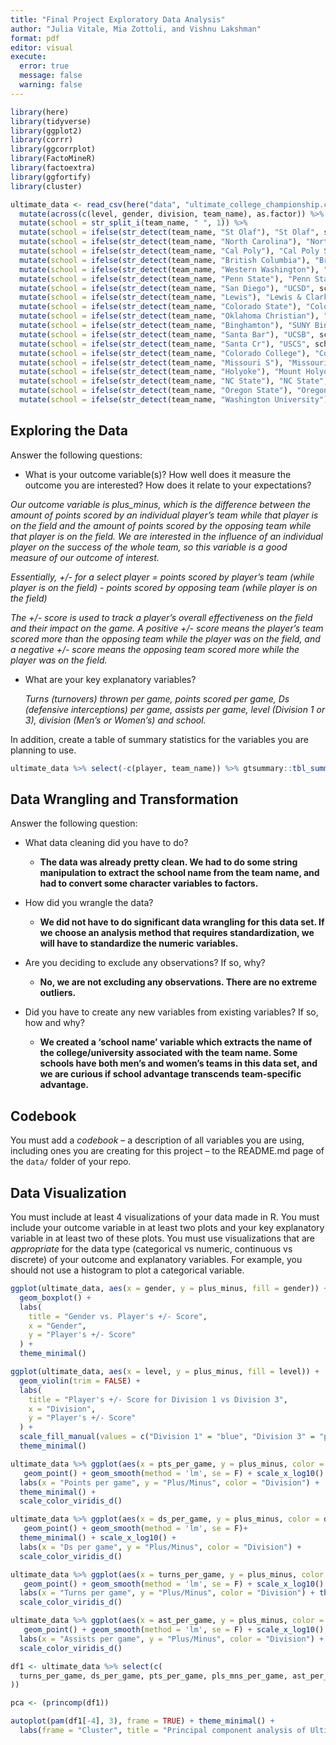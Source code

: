 ```yaml
---
title: "Final Project Exploratory Data Analysis"
author: "Julia Vitale, Mia Zottoli, and Vishnu Lakshman"
format: pdf
editor: visual
execute: 
  error: true
  message: false
  warning: false
---
```


```r
library(here)
library(tidyverse)
library(ggplot2)
library(corrr)
library(ggcorrplot)
library(FactoMineR)
library(factoextra)
library(ggfortify)
library(cluster)

```

```r
ultimate_data <- read_csv(here("data", "ultimate_college_championship.csv")) %>%
  mutate(across(c(level, gender, division, team_name), as.factor)) %>%
  mutate(school = str_split_i(team_name, " ", 1)) %>%
  mutate(school = ifelse(str_detect(team_name, "St Olaf"), "St Olaf", school)) %>%
  mutate(school = ifelse(str_detect(team_name, "North Carolina"), "North Carolina", school)) %>%
  mutate(school = ifelse(str_detect(team_name, "Cal Poly"), "Cal Poly SLO", school))  %>%
  mutate(school = ifelse(str_detect(team_name, "British Columbia"), "British Columbia", school))  %>%
  mutate(school = ifelse(str_detect(team_name, "Western Washington"), "Western Washington", school))  %>%
  mutate(school = ifelse(str_detect(team_name, "Penn State"), "Penn State", school))  %>%
  mutate(school = ifelse(str_detect(team_name, "San Diego"), "UCSD", school))  %>%
  mutate(school = ifelse(str_detect(team_name, "Lewis"), "Lewis & Clark", school))  %>%
  mutate(school = ifelse(str_detect(team_name, "Colorado State"), "Colorado State", school))  %>%
  mutate(school = ifelse(str_detect(team_name, "Oklahoma Christian"), "Oklahoma Christian", school))  %>%
  mutate(school = ifelse(str_detect(team_name, "Binghamton"), "SUNY Binghamton", school))  %>%
  mutate(school = ifelse(str_detect(team_name, "Santa Bar"), "UCSB", school))  %>%
  mutate(school = ifelse(str_detect(team_name, "Santa Cr"), "USCS", school))  %>%
  mutate(school = ifelse(str_detect(team_name, "Colorado College"), "Colorado College", school))  %>%
  mutate(school = ifelse(str_detect(team_name, "Missouri S"), "Missouri S&T", school))  %>%
  mutate(school = ifelse(str_detect(team_name, "Holyoke"), "Mount Holyoke", school))  %>%
  mutate(school = ifelse(str_detect(team_name, "NC State"), "NC State", school))  %>%
  mutate(school = ifelse(str_detect(team_name, "Oregon State"), "Oregon State", school))  %>%
  mutate(school = ifelse(str_detect(team_name, "Washington University"), "Washington University", school))
```

## Exploring the Data

Answer the following questions:

-   What is your outcome variable(s)? How well does it measure the outcome you are interested? How does it relate to your expectations?

*Our outcome variable is plus_minus, which is the difference between the amount of points scored by an individual player's team while that player is on the field and the amount of points scored by the opposing team while that player is on the field. We are interested in the influence of an individual player on the success of the whole team, so this variable is a good measure of our outcome of interest.*

*Essentially, +/- for a select player = points scored by player's team (while player is on the field) - points scored by opposing team (while player is on the field)*

*The +/- score is used to track a player's overall effectiveness on the field and their impact on the game. A positive +/- score means the player's team scored more than the opposing team while the player was on the field, and a negative +/- score means the opposing team scored more while the player was on the field.*

-   What are your key explanatory variables?

    *Turns (turnovers) thrown per game, points scored per game, Ds (defensive interceptions) per game, assists per game, level (Division 1 or 3), division (Men's or Women's) and school.*

In addition, create a table of summary statistics for the variables you are planning to use.

```r
ultimate_data %>% select(-c(player, team_name)) %>% gtsummary::tbl_summary()

```

## Data Wrangling and Transformation

Answer the following question:

-   What data cleaning did you have to do?

    -   **The data was already pretty clean. We had to do some string manipulation to extract the school name from the team name, and had to convert some character variables to factors.**

-   How did you wrangle the data?

    -   **We did not have to do significant data wrangling for this data set. If we choose an analysis method that requires standardization, we will have to standardize the numeric variables.**

-   Are you deciding to exclude any observations? If so, why?

    -   **No, we are not excluding any observations. There are no extreme outliers.**

-   Did you have to create any new variables from existing variables? If so, how and why?

    -   **We created a 'school name' variable which extracts the name of the college/university associated with the team name. Some schools have both men's and women's teams in this data set, and we are curious if school advantage transcends team-specific advantage.**

## Codebook

You must add a *codebook* -- a description of all variables you are using, including ones you are creating for this project -- to the README.md page of the `data/` folder of your repo.

## Data Visualization

You must include at least 4 visualizations of your data made in R. You must include your outcome variable in at least two plots and your key explanatory variable in at least two of these plots. You must use visualizations that are *appropriate* for the data type (categorical vs numeric, continuous vs discrete) of your outcome and explanatory variables. For example, you should not use a histogram to plot a categorical variable.

```r
ggplot(ultimate_data, aes(x = gender, y = plus_minus, fill = gender)) +
  geom_boxplot() +
  labs(
    title = "Gender vs. Player's +/- Score",
    x = "Gender",
    y = "Player's +/- Score"
  ) +
  theme_minimal()
```

```r
ggplot(ultimate_data, aes(x = level, y = plus_minus, fill = level)) +
  geom_violin(trim = FALSE) +
  labs(
    title = "Player's +/- Score for Division 1 vs Division 3",
    x = "Division",
    y = "Player's +/- Score"
  ) +
  scale_fill_manual(values = c("Division 1" = "blue", "Division 3" = "pink")) + 
  theme_minimal()
```

```r
ultimate_data %>% ggplot(aes(x = pts_per_game, y = plus_minus, color = division)) + 
   geom_point() + geom_smooth(method = 'lm', se = F) + scale_x_log10() +
  labs(x = "Points per game", y = "Plus/Minus", color = "Division") + 
  theme_minimal() +
  scale_color_viridis_d()

ultimate_data %>% ggplot(aes(x = ds_per_game, y = plus_minus, color = division)) + 
   geom_point() + geom_smooth(method = 'lm', se = F)+
  theme_minimal() + scale_x_log10() + 
  labs(x = "Ds per game", y = "Plus/Minus", color = "Division") +
  scale_color_viridis_d()

ultimate_data %>% ggplot(aes(x = turns_per_game, y = plus_minus, color = division)) + 
   geom_point() + geom_smooth(method = 'lm', se = F) + scale_x_log10() +
  labs(x = "Turns per game", y = "Plus/Minus", color = "Division") + theme_minimal() +
  scale_color_viridis_d()

ultimate_data %>% ggplot(aes(x = ast_per_game, y = plus_minus, color = division)) + 
   geom_point() + geom_smooth(method = 'lm', se = F) + scale_x_log10() +
  labs(x = "Assists per game", y = "Plus/Minus", color = "Division") + theme_minimal() +
  scale_color_viridis_d()
```

```r
df1 <- ultimate_data %>% select(c(
  turns_per_game, ds_per_game, pts_per_game, pls_mns_per_game, ast_per_game
))

pca <- (princomp(df1))

autoplot(pam(df1[-4], 3), frame = TRUE) + theme_minimal() +
  labs(frame = "Cluster", title = "Principal component analysis of Ultimate data")
```
